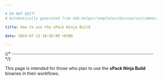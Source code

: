 ```yaml
---

# DO NOT EDIT!
# Automatically generated from xbb-helper/templates/docusaurus/common.

title: How to use the xPack Ninja Build

date: 2024-07-11 18:56:00 +0300

---
```




{/* ------------------------------------------------------------------------ */}

This page is intended for those who plan
to use the **xPack Ninja Build** binaries in their workflows.

<Versioning/>

<LibrariesAndRpath/>

<More/>

<UseInTesting/>
